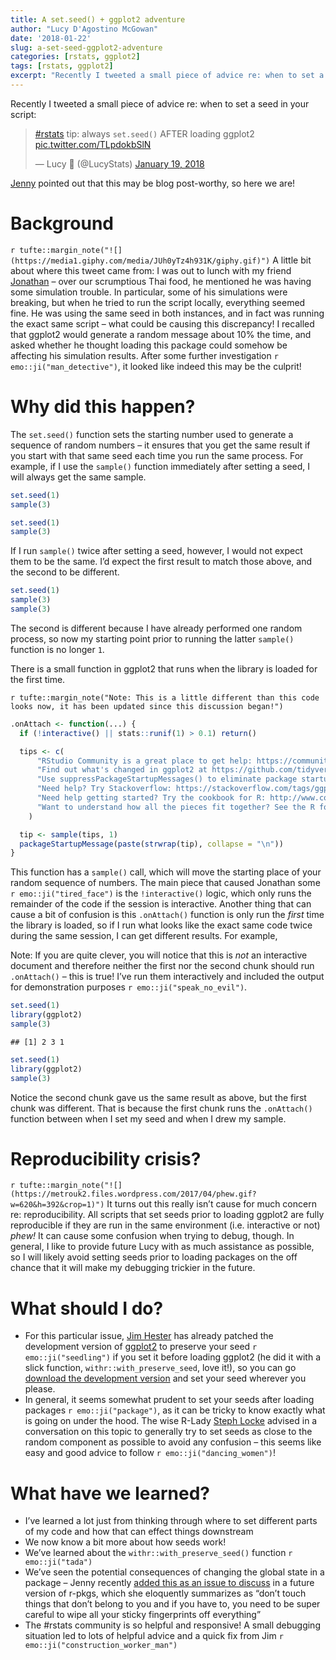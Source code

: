 ```yaml
---
title: A set.seed() + ggplot2 adventure
author: "Lucy D'Agostino McGowan"
date: '2018-01-22'
slug: a-set-seed-ggplot2-adventure
categories: [rstats, ggplot2]
tags: [rstats, ggplot2]
excerpt: "Recently I tweeted a small piece of advice re: when to set a seed in your script. Jenny pointed out that this may be blog post-worthy, so here we are!"
---
```


Recently I tweeted a small piece of advice re: when to set a seed in your script: 

<blockquote class="twitter-tweet" data-lang="en"><p lang="en" dir="ltr"><a href="https://twitter.com/hashtag/rstats?src=hash&amp;ref_src=twsrc%5Etfw">#rstats</a> tip: always `set.seed()` AFTER loading ggplot2 <a href="https://t.co/TLpdokbSlN">pic.twitter.com/TLpdokbSlN</a></p>&mdash; Lucy 🌻 (@LucyStats) <a href="https://twitter.com/LucyStats/status/954178919242063872?ref_src=twsrc%5Etfw">January 19, 2018</a></blockquote> <script async src="https://platform.twitter.com/widgets.js" charset="utf-8"></script> 

[Jenny](http://twitter.com/JennyBryan) pointed out that this may be blog post-worthy, so here we are! 

# Background

`r tufte::margin_note("![](https://media1.giphy.com/media/JUh0yTz4h931K/giphy.gif)")` A little bit about where this tweet came from: I was out to lunch with my friend [Jonathan](https://twitter.com/JJ_Chipman) -- over our scrumptious Thai food, he mentioned he was having some simulation trouble. In particular, some of his simulations were breaking, but when he tried to run the script locally, everything seemed fine. He was using the same seed in both instances, and in fact was running the exact same script -- what could be causing this discrepancy! I recalled that ggplot2 would generate a random message about 10% the time, and asked whether he thought loading this package could somehow be affecting his simulation results. After some further investigation `r emo::ji("man_detective")`, it looked like indeed this may be the culprit!

# Why did this happen?

The `set.seed()` function sets the starting number used to generate a sequence of random numbers -- it ensures that you get the same result if you start with that same seed each time you run the same process. For example, if I use the `sample()` function immediately after setting a seed, I will always get the same sample.

```r
set.seed(1)
sample(3)
```

```r
set.seed(1)
sample(3)
```

If I run `sample()` twice after setting a seed, however, I would not expect them to be the same. I'd expect the first result to match those above, and the second to be different.

```r
set.seed(1)
sample(3)
sample(3)
```

The second is different because I have already performed one random process, so now my starting point prior to running the latter `sample()` function is no longer `1`. 

There is a small function in ggplot2 that runs when the library is loaded for the first time. 

`r tufte::margin_note("Note: This is a little different than this code looks now, it has been updated since this discussion began!")`

```r
.onAttach <- function(...) {
  if (!interactive() || stats::runif(1) > 0.1) return()

  tips <- c(
      "RStudio Community is a great place to get help: https://community.rstudio.com/c/tidyverse.",
      "Find out what's changed in ggplot2 at https://github.com/tidyverse/ggplot2/releases.",
      "Use suppressPackageStartupMessages() to eliminate package startup messages.",
      "Need help? Try Stackoverflow: https://stackoverflow.com/tags/ggplot2.",
      "Need help getting started? Try the cookbook for R: http://www.cookbook-r.com/Graphs/",
      "Want to understand how all the pieces fit together? See the R for Data Science book: http://r4ds.had.co.nz/"
    )

  tip <- sample(tips, 1)
  packageStartupMessage(paste(strwrap(tip), collapse = "\n"))
}
```

This function has a `sample()` call, which will move the starting place of your random sequence of numbers. The main piece that caused Jonathan some `r emo::ji("tired_face")` is the `!interactive()` logic, which only runs the remainder of the code if the session is interactive. Another thing that can cause a bit of confusion is this `.onAttach()` function is only run the _first_ time the library is loaded, so if I run what looks like the exact same code twice during the same session, I can get different results. For example,

<span class = "marginnote">
Note: If you are quite clever, you will notice that this is *not* an interactive document and therefore neither the first nor the second chunk should run `.onAttach()` -- this is true! I've run them interactively and included the output for demonstration purposes `r emo::ji("speak_no_evil")`.
</span>

```r
set.seed(1)
library(ggplot2)
sample(3)
```
<pre><code>## [1] 2 3 1</code></pre>


```r
set.seed(1)
library(ggplot2)
sample(3)
```

Notice the second chunk gave us the same result as above, but the first chunk was different. That is because the first chunk runs the `.onAttach()` function between when I set my seed and when I drew my sample. 

# Reproducibility crisis?

`r tufte::margin_note("![](https://metrouk2.files.wordpress.com/2017/04/phew.gif?w=620&h=392&crop=1)")` It turns out this really isn't cause for much concern re: reproducibility. All scripts that set seeds prior to loading ggplot2 are fully reproducible if they are run in the same environment (i.e. interactive or not) _phew!_ It can cause some confusion when trying to debug, though. In general, I like to provide future Lucy with as much assistance as possible, so I will likely avoid setting seeds prior to loading packages on the off chance that it will make my debugging trickier in the future.

# What should I do?

* For this particular issue, [Jim Hester](http://twitter.com/jimhester_) has already patched the development version of [ggplot2](https://github.com/tidyverse/ggplot2/pull/2409) to preserve your seed `r emo::ji("seedling")` if you set it before loading ggplot2 (he did it with a slick function, `withr::with_preserve_seed`, love it!), so you can go [download the development version](https://github.com/tidyverse/ggplot2) and set your seed wherever you please.  
* In general, it seems somewhat prudent to set your seeds after loading packages `r emo::ji("package")`, as it can be tricky to know exactly what is going on under the hood. The wise R-Lady [Steph Locke](https://twitter.com/SteffLocke) advised in a conversation on this topic to generally try to set seeds as close to the random component as possible to avoid any confusion -- this seems like easy and good advice to follow `r emo::ji("dancing_women")`!

# What have we learned?

* I've learned a lot just from thinking through where to set different parts of my code and how that can effect things downstream  
* We now know a bit more about how seeds work!  
* We've learned about the `withr::with_preserve_seed()` function `r emo::ji("tada")`  
* We've seen the potential consequences of changing the global state in a package -- Jenny recently [added this as an issue to discuss](https://github.com/hadley/r-pkgs/issues/447) in a future version of r-pkgs, which she eloquently summarizes as "don't touch things that don't belong to you and if you have to, you need to be super careful to wipe all your sticky fingerprints off everything"  
* The #rstats community is so helpful and responsive! A small debugging situation led to lots of helpful advice and a quick fix from Jim `r emo::ji("construction_worker_man")`